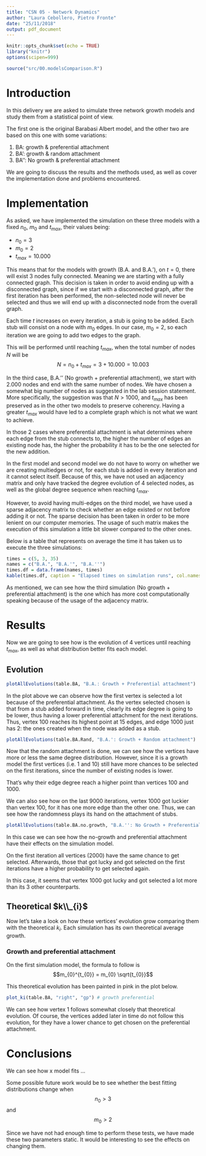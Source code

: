 ```yaml
---
title: "CSN 05 - Network Dynamics"
author: "Laura Cebollero, Pietro Fronte"
date: "25/11/2018"
output: pdf_document
---
```


```r
knitr::opts_chunk$set(echo = TRUE)
library("knitr")
options(scipen=999)
```

```r
source("src/00.modelsComparison.R")
```
# Introduction

In this delivery we are asked to simulate three network growth models and study them from a statistical point of view. 

The first one is the original Barabasi Albert model, and the other two are based on this one with some variations:

1. BA: growth & preferential attachment
2. BA': growth & random attachment
3. BA'': No growth & preferential attachment

We are going to discuss the results and the methods used, as well as cover the implementation done and problems encountered.

# Implementation

As asked, we have implemented the simulation on these three models with a fixed $n_{0}$, $m_{0}$ and  $t_{max}$, their values being:

- $n_{0} = 3$
- $m_{0} = 2$
- $t_{max} = 10.000$

This means that for the models with growth (B.A. and B.A.'), on $t = 0$, there will exist 3 nodes fully connected. Meaning we are starting with a fully connected graph. This decision is taken in order to avoid ending up with a disconnected graph, since if we start with a disconnected graph, after the first iteration has been performed, the non-selected node will never be selected and thus we will end up with a disconnected node from the overall graph.

Each time $t$ increases on every iteration, a stub is going to be added. Each stub will consist on a node with $m_{0}$ edges. In our case, $m_{0} = 2$, so each iteration we are going to add two edges to the graph.

This will be performed until reaching $t_{max}$, when the total number of nodes $N$ will be $$N = n_{0} + t_{max} = 3 + 10.000 = 10.003$$

In the third case, B.A.'' (No growth + preferential attachment), we start with 2.000 nodes and end with the same number of nodes. We have chosen a somewhat big number of nodes as suggested in the lab session statement. More specifically, the suggestion was that $N \gt 1000$, and $t_{max}$ has been preserved as in the other two models to preserve coherency. Having a greater $t_{max}$ would have led to a complete graph which is not what we want to achieve.

In those 2 cases where preferential attachment is what determines where each edge from the stub connects to, the higher the number of edges an existing node has, the higher the probability it has to be the one selected for the new addition.

In the first model and second model we do not have to worry on whether we are creating multiedges or not, for each stub is added in every iteration and it cannot select itself. Because of this, we have not used an adjacency matrix and only have tracked the degree evolution of 4 selected nodes, as well as the global degree sequence when reaching $t_{max}$.

However, to avoid having multi-edges on the third model, we have used a sparse adjacency matrix to check whether an edge existed or not before adding it or not. The sparse decision has been taken in order to be more lenient on our computer memories. The usage of such matrix makes the execution of this simulation a little bit slower compared to the other ones.

Below is a table that represents on average the time it has taken us to execute the three simulations:
```r
times = c(5, 3, 35)
names = c("B.A.", "B.A.'", "B.A.''")
times.df = data.frame(names, times)
kable(times.df, caption = "Elapsed times on simulation runs", col.names = c("Simulation", "$\\Delta t (seconds)$ "))
```

As mentioned, we can see how the third simulation (No growth + preferential attachment) is the one which has more cost computationally speaking because of the usage of the adjacency matrix.

# Results
Now we are going to see how is the evolution of 4 vertices until reaching $t_{max}$, as well as what distribution better fits each model.


## Evolution

```r
plotAllEvolutions(table.BA, "B.A.: Growth + Preferential attachment")
```
In the plot above we can  observe how the first vertex is selected a lot because of the preferential attachment. As the vertex selected chosen is that from a stub added forward in time, clearly its edge degree is going to be lower, thus having a lower preferential attachment for the next iterations. Thus, vertex 100 reaches its highest point at 15 edges, and edge 1000 just has 2: the ones created when the node was added as a stub.

```r
plotAllEvolutions(table.BA.Rand, "B.A.': Growth + Random attachment")
```

Now that the random attachment is done, we can see how the vertices have more or less the same degree distribution. However, since it is a growth model the first vertices (i.e. 1 and 10) still have more chances to be selected on the first iterations, since the number of existing nodes is lower. 

That's why their edge degree reach a higher point than vertices 100 and 1000. 

We can also see how on the last 9000 iterations, vertex 1000 got luckier than vertex 100, for it has one more edge than the other one. Thus, we can see how the randomness plays its hand on the attachment of stubs.

```r
plotAllEvolutions(table.BA.no.growth, "B.A.'': No Growth + Preferential attachment")
```
In this case we can see how the no-growth and preferential attachment have their effects on the simulation model.

On the first iteration all vertices (2000) have the same chance to get selected. Afterwards, those that got lucky and got selected on the first iterations have a higher probability to get selected again.

In this case, it seems that vertex 1000 got lucky and got selected a lot more than its 3 other counterparts.


## Theoretical $k\\_{i}$

Now let's take a look on how these vertices' evolution grow comparing them with the theoretical $k_{i}$. Each simulation has its own theoretical average growth.

### Growth and preferential attachment

On the first simulation model, the formula to follow is $$m_{0}^{t_{0}} = m_{0} \sqrt{t_{0}}$$

This theoretical evolution has been painted in pink in the plot below.
```r
plot_ki(table.BA, "right", "gp") # growth preferential
```

We can see how vertex 1 follows somewhat closely that theoretical evolution. Of course, the vertices added later in time do not follow this evolution, for they have a lower chance to get chosen on the preferential attachment.


# Conclusions

We can see how x model fits ...

Some possible future work would be to see whether the best fitting distributions change when $$n_{0} \gt 3$$ and $$m_{0} \gt 2$$

Since we have not had enough time to perform these tests, we have made these two parameters static. It would be interesting to see the effects on changing them.